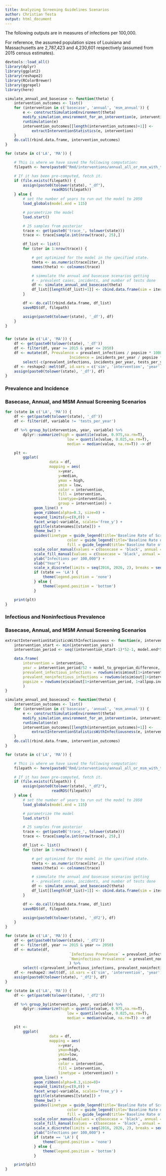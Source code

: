 ```yaml
---
title: Analyzing Screening Guidelines Scenarios
author: Christian Testa
output: html_document
---
```


The following outputs are in measures of infections per 100,000. 

For reference, the assumed population sizes of Louisiana and Massachusetts 
are 2,787,423 and 4,230,601 respectively (assumed from 2015 census estimates).


```r
devtools::load_all()
library(dplyr)
library(ggplot2)
library(reshape2)
library(RColorBrewer)
library(ggrepel)
library(here)
```

```r
simulate_annual_and_basecase <- function(theta) {
	intervention_outcomes <- list()
	for (intervention in c('basecase', 'annual', 'msm_annual')) {
		e <- constructSimulationEnvironment(theta)
		modify_simulation_environment_for_an_intervention(e, intervention)
		runSimulation(e)
		intervention_outcomes[[length(intervention_outcomes)+1]] <- 
			extractInterventionStatistics(e, intervention)
	}
	do.call(rbind.data.frame, intervention_outcomes)
}
```

```r

for (state in c('LA', 'MA')) { 

	# This is where we have saved the following computation:
	filepath <- here(paste0("Rmd/interventions/annual_all_or_msm_with_trace/data/", tolower(state), "_df.rds"))

	# If it has been pre-computed, fetch it.
	if (file.exists(filepath)) {
		assign(paste0(tolower(state), "_df"),
					 readRDS(filepath))
	} else {
		# set the number of years to run out the model to 2050
		load_globals(model.end = 115)

		# parametrize the model
		load.start()

		# 25 samples from posterior
		trace <- get(paste0('trace_', tolower(state)))
		trace <- trace[sample.int(nrow(trace), 25),]

		df_list <- list()
		for (iter in 1:nrow(trace)) {

			# get optimized for the model in the specified state.
			theta <- as.numeric(trace[iter,])
			names(theta) <- colnames(trace)

			# simmulate the annual and basecase scenarios getting
			# - prevalent cases, incidents, and number of tests done
			df <- simulate_annual_and_basecase(theta)
			df_list[[length(df_list)+1]] <- cbind.data.frame(sim = iter, df)
		}

		df <- do.call(rbind.data.frame, df_list)
		saveRDS(df, filepath)

		assign(paste0(tolower(state), '_df'), df)
	}
}


for (state in c('LA', 'MA')) { 
	df <- get(paste0(tolower(state), '_df'))
	df <- filter(df, year >= 2015 & year <= 2050) 
	df <- mutate(df, Prevalence = prevalent_infections / popsize * 100000,
							 Incidence = incidents_per_year / popsize * 100000) %>% 
		select(-c(prevalent_infections, incidents_per_year, tests_per_year, popsize))
	df <- reshape2::melt(df, id.vars = c('sim', 'intervention', 'year'))
	assign(paste0(tolower(state), '_df'), df)
}
```

### Prevalence and Incidence 
### Basecase, Annual, and MSM Annual Screening Scenarios

```r
for (state in c('LA', 'MA')) {
	df <- get(paste0(tolower(state), '_df'))
	df <- filter(df, variable != 'tests_per_year')

	df %>% group_by(intervention, year, variable) %>% 
		dplyr::summarize(high = quantile(value, 0.975,na.rm=T),
							low = quantile(value, 0.025,na.rm=T),
							median = median(value, na.rm=T)) -> df

	plt <- 
		ggplot(
					data = df, 
					mapping = aes(
						x=year, 
						y=median, 
						ymax = high,
						ymin = low,
						color = intervention, 
						fill = intervention,
						linetype=intervention,
						group = intervention)) +
			 geom_line() + 
			 geom_ribbon(alpha=0.3, size=0) + 
			 expand_limits(y=c(0,0)) + 
			 facet_wrap(~variable, scales='free_y') + 
			 ggtitle(statenames[[state]]) + 
			 theme_bw() + 
			 guides(linetype = guide_legend(title='Baseline Rate of Screening'),
							color = guide_legend(title='Baseline Rate of Screening'), 
							fill = guide_legend(title='Baseline Rate of Screening')) + 
			 scale_color_manual(values = c(basecase = 'black', annual = 'red', msm_annual='blue')) +
			 scale_fill_manual(values = c(basecase = 'black', annual = 'red', msm_annual='blue')) +
			 ylab("Infections per 100,000") + 
			 xlab("Year") + 
			 scale_x_discrete(limits = seq(2016, 2026, 2), breaks = seq(2016, 2026, 2)) + 
			 if (state == 'LA') {
				 theme(legend.position = 'none')
			 } else {
				 theme(legend.position = 'bottom')
			 }

	print(plt)
}
```


### Infectious and Noninfectious Prevalence 
### Basecase, Annual, and MSM Annual Screening Scenarios

```r
extractInterventionStatisticsWithInfectiousness <- function(e, intervention) {
	intervention_start <- min(intervention_years)
	intervention_period <- seq((intervention_start-1)*52-1, model.end*52)

	data.frame(
		intervention = intervention,
		year = intervention_period/52 + model_to_gregorian_difference,
		prevalent_infectious_infections = rowSums(e$sim$out[1+intervention_period, 1+infectious_index]),
		prevalent_noninfectious_infections = rowSums(e$sim$out[1+intervention_period, 1+noninfectious_index]),
		popsize = rowSums(e$sim$out[1+intervention_period, 1+allpop.index])
		)
}

simulate_annual_and_basecase2 <- function(theta) {
	intervention_outcomes <- list()
	for (intervention in c('basecase', 'annual', 'msm_annual')) {
		e <- constructSimulationEnvironment(theta)
		modify_simulation_environment_for_an_intervention(e, intervention)
		runSimulation(e)
		intervention_outcomes[[length(intervention_outcomes)+1]] <- 
			extractInterventionStatisticsWithInfectiousness(e, intervention)
	}
	do.call(rbind.data.frame, intervention_outcomes)
}

for (state in c('LA', 'MA')) { 

	# This is where we have saved the following computation:
	filepath <- here(paste0("Rmd/interventions/annual_all_or_msm_with_trace/data/", tolower(state), "_df2.rds"))

	# If it has been pre-computed, fetch it.
	if (file.exists(filepath)) {
		assign(paste0(tolower(state), "_df2"),
					 readRDS(filepath))
	} else {
		# set the number of years to run out the model to 2050
		load_globals(model.end = 115)

		# parametrize the model
		load.start()

		# 25 samples from posterior
		trace <- get(paste0('trace_', tolower(state)))
		trace <- trace[sample.int(nrow(trace), 25),]

		df_list <- list()
		for (iter in 1:nrow(trace)) {

			# get optimized for the model in the specified state.
			theta <- as.numeric(trace[iter,])
			names(theta) <- colnames(trace)

			# simmulate the annual and basecase scenarios getting
			# - prevalent cases, incidents, and number of tests done
			df <- simulate_annual_and_basecase2(theta)
			df_list[[length(df_list)+1]] <- cbind.data.frame(sim = iter, df)
		}

		df <- do.call(rbind.data.frame, df_list)
		saveRDS(df, filepath)

		assign(paste0(tolower(state), '_df2'), df)
	}
}

for (state in c('LA', 'MA')) { 
	df <- get(paste0(tolower(state), '_df2'))
	df <- filter(df, year >= 2015 & year <= 2050) 
	df <- mutate(df, 
							 `Infectious Prevalence` = prevalent_infectious_infections / popsize * 100000,
							 `Noninfectious Prevalence` = prevalent_noninfectious_infections / popsize * 100000
							 ) %>% 
		select(-c(prevalent_infectious_infections, prevalent_noninfectious_infections, popsize))
	df <- reshape2::melt(df, id.vars = c('sim', 'intervention', 'year'))
	assign(paste0(tolower(state), '_df2'), df)
}

for (state in c('LA', 'MA')) {
	df <- get(paste0(tolower(state), '_df2'))

	df %>% group_by(intervention, year, variable) %>% 
		dplyr::summarize(high = quantile(value, 0.975,na.rm=T),
							low = quantile(value, 0.025,na.rm=T),
							median = median(value, na.rm=T)) -> df

	plt <- 
		ggplot(
					data = df, 
					mapping = aes(
						x=year, 
						ymax=high, 
						ymin=low,
						y=median,
						color = intervention, 
						fill = intervention,
						linetype = intervention)) +
			 geom_line() + 
			 geom_ribbon(alpha=0.3,size=0)+ 
			 expand_limits(y=c(0,0)) + 
			 facet_wrap(~variable, scales='free_y') + 
			 ggtitle(statenames[[state]]) + 
			 theme_bw() + 
			 guides(linetype = guide_legend(title='Baseline Rate of Screening'),
							color = guide_legend(title='Baseline Rate of Screening'),
							fill = guide_legend(title='Baseline Rate of Screening')) + 
			 scale_color_manual(values = c(basecase = 'black', annual = 'red', msm_annual='blue')) +
			 scale_fill_manual(values = c(basecase = 'black', annual = 'red', msm_annual='blue')) +
			 scale_x_discrete(limits = seq(2016, 2026, 2), breaks = seq(2016, 2026, 2)) + 
			 ylab("Infections per 100,000") + 
			 if (state == 'LA') {
				 theme(legend.position = 'none')
			 } else {
				 theme(legend.position = 'bottom')
			 }

	print(plt)
}
```

